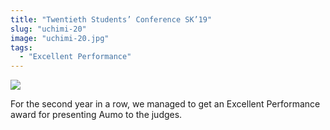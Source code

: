 ```yaml
---
title: "Twentieth Students’ Conference SK’19"
slug: "uchimi-20"
image: "uchimi-20.jpg"
tags:
  - "Excellent Performance"
---
```


![](/uchimi-20.jpg)

For the second year in a row, we managed to get an Excellent Performance award for presenting Aumo to the judges.
